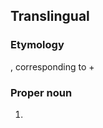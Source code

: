 ==Translingual==
{{wikipedia}}
{{wikispecies}}
===Etymology===
{{etyl|NL.|mul}}, corresponding to {{term|phalaenopsis||<!--gloss needed-->}} + {{term|amabilis||lovable|lang=la}}

===Proper noun===
{{mul-proper noun|head={{taxlink|Phalaenopsis|genus}} ''[[amabilis]]''|sc=Latn}}

# {{taxon|species|genus|Phalaenopsis|the [[moon orchid]]}}
